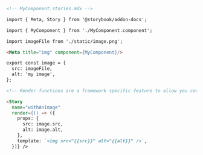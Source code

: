 ```md
<!-- MyComponent.stories.mdx -->

import { Meta, Story } from '@storybook/addon-docs';

import { MyComponent } from './MyComponent.component';

import imageFile from './static/image.png';

<Meta title="img" component={MyComponent}/>

export const image = {
  src: imageFile,
  alt: 'my image',
};

<!-- Render functions are a framework specific feature to allow you control on how the component renders -->

<Story 
  name="withAnImage"
  render={() => ({
    props: {
      src: image.src,
      alt: image.alt,
    },
    template: `<img src="{{src}}" alt="{{alt}}" />`,
  })} />
```